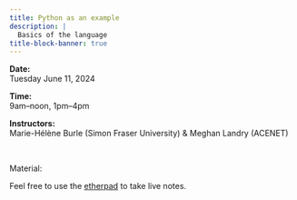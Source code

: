 ```yaml
---
title: Python as an example
description: |
  Basics of the language
title-block-banner: true
---
```


:::{.topdef}

**Date:** \
Tuesday June 11, 2024

**Time:** \
9am–noon, 1pm–4pm

**Instructors:** \
Marie-Hélène Burle (Simon Fraser University) & Meghan Landry (ACENET)

:::
<br>

:::{.topinline}

Material:

Feel free to use the [etherpad](https://etherpad.wikimedia.org/p/dhsi24) to take live notes.

:::
